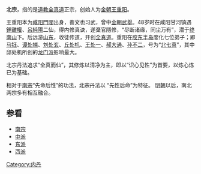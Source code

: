 {{道教}}

'''北宗'''，指的是[[道教|道教]][[全真道|全真道]]正宗，创始人为[[金朝|金朝]][[王重阳|王重阳]]。

王重阳本为[[咸阳|咸阳]][[門閥|門閥]]出身，善文也习武，曾中[[金朝|金朝]][[武舉|武舉]]。48岁时在咸阳甘河镇遇[[鍾離權|鍾離權]]、[[呂純陽|呂純陽]]二仙，得内修真诀，遂棄官隱修，“尽断诸缘，同尘万有”，潜于[[终南山|终南山]]下。后远游[[山东|山东]]，收徒传道，开创[[全真道|全真道]]。重阳在[[胶东半岛|胶东半岛]]度化七位弟子；即[[马钰|马钰]]、[[谭处端|谭处端]]、[[刘处玄|刘处玄]]、[[丘处机|丘处机]]、[[王处一|王处一]]、[[郝大通|郝大通]]、[[孙不二|孙不二]]，号为“[[北七真|北七真]]”，其中邱处机所创的[[龙门派|龙门派]]影响最大。

北宗丹法追求“全真而仙”，其修炼以清净为主，即以“识心见性”为首要，以炼心炼已为基础。

相对于[[南宗|南宗]]“先命后性”的功法，北宗丹法以 “先性后命”为特征。 [[明朝|明朝]]以后，南北两宗多有相互融合。

==参看==
*[[南宗|南宗]]
*[[中派|中派]]
*[[东派|东派]]
*[[西派|西派]]
{{Taoism-stub}}
{{全真道}}
[[Category:内丹|Category:内丹]]